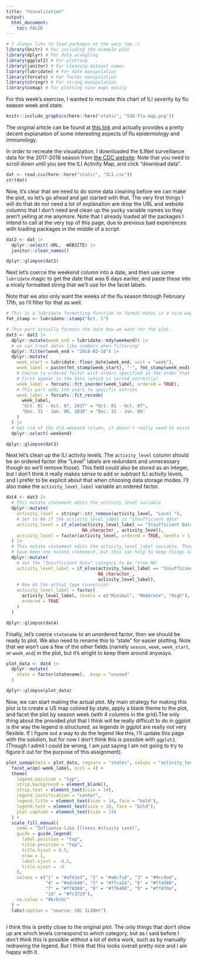 ```yaml
---
title: "Visualization"
output: 
  html_document:
    toc: FALSE
---
```


```r
# I always like to load packages at the very top :)
library(knitr) # For including the example plot
library(dplyr) # For data wrangling
library(ggplot2) # For plotting
library(janitor) # For cleaning dataset names
library(lubridate) # For date manipulation
library(forcats) # For factor manipulation
library(stringr) # For string manipulation
library(usmap) # For plotting nice maps easily
```

For this week's exercise, I wanted to recreate this chart of ILI severity by flu season week and state.

```r
knitr::include_graphics(here::here("static", "538-flu-map.png"))
```

The original article can be found at [this link](https://fivethirtyeight.com/features/america-should-have-stayed-home-this-flu-season/) and actually provides a pretty decent explanation of some interesting aspects of flu epidemiology and immunology.

In order to recreate the visualization, I downloaded the ILINet surveillance data for the 2017-2018 season from [the CDC website](https://www.cdc.gov/flu/weekly/#S11). Note that you need to scroll down until you see the ILI Activity Map, and click "download data".

```r
dat <- read.csv(here::here("static", "ILI.csv"))
str(dat)
```

Now, it's clear that we need to do some data cleaning before we can make the plot, so let's go ahead and get started with that. The very first things I will do that do not need a lot of explanation are drop the URL and website columns that I don't need and clean up the yucky variable names so they aren't yelling at me anymore. Note that I already loaded all the packages I intend to call at the very top of this page, due to previous bad experiences with loading packages in the middle of a script.

```r
dat2 <- dat |>
  dplyr::select(-URL, -WEBSITE) |>
  janitor::clean_names()

dplyr::glimpse(dat2)
```

Next let's coerce the weekend column into a date, and then use some `lubridate` magic to get the date that was 6 days earlier, and paste these into a nicely formatted string that we'll use for the facet labels.

Note that we also only want the weeks of the flu season through February 17th, so I'll filter for that as well.

```r
# This is a lubridate formatting function to format dates in a nice way.
fmt_stamp <- lubridate::stamp("Oct. 1")

# This part actually formats the date how we want for the plot.
dat3 <- dat2 |>
  dplyr::mutate(week_end = lubridate::mdy(weekend)) |>
  # we can treat dates like numbers when filtering!
  dplyr::filter(week_end < "2018-02-18") |>
  dplyr::mutate(
    week_start = lubridate::floor_date(week_end, unit = "week"),
    week_label = paste(fmt_stamp(week_start), "-", fmt_stamp(week_end)),
    # Coerce to ordered factor with orders specified in the order that they
    # first appear in the data (which is sorted correctly)
    week_label = forcats::fct_inorder(week_label, ordered = TRUE),
    # This part adds the years to specific entries
    week_label = forcats::fct_recode(
      week_label,
      "Oct. 01 - Oct. 07, 2017" = "Oct. 01 - Oct. 07",
      "Dec. 31 - Jan. 06, 2018" = "Dec. 31 - Jan. 06"
    )
  ) |>
  # Get rid of the old weekend column, it doesn't really need to exist anymore
  dplyr::select(-weekend)

dplyr::glimpse(dat3)
```

Next let's clean up the ILI activity levels. The `activity_level` column should be an ordered factor (the "Level" labels are redundant and unnecessary though so we'll remove those). This field could also be stored as an integer, but I don't think it really makes sense to add or subtract ILI activity levels, and I prefer to be explicit about that when choosing data storage modes. I'll also make the `activity_level_label` variable an ordered factor.

```r
dat4 <- dat3 |>
  # This mutate statement edits the activity_level variable
  dplyr::mutate(
    activity_level = stringr::str_remove(activity_level, "Level "),
    # Set to NA if the activity_level_label is "insufficient data"
    activity_level = if_else(activity_level_label == "Insufficient Data",
                             NA_character_, activity_level),
    activity_level = factor(activity_level, ordered = TRUE, levels = 1:10)
  ) |>
  # This mutate statement edits the activity_level_label variable. They could
  # have been one mutate statement, but this can help to keep things organized.
  dplyr::mutate(
    # Set the "Insufficient Data" category to be "true NA"
    activity_level_label = if_else(activity_level_label == "Insufficient Data",
                                   NA_character_,
                                   activity_level_label),
    # Now do the actual type conversion
    activity_level_label = factor(
      activity_level_label, levels = c("Minimal", "Moderate", "High"),
      ordered = TRUE
    )
  )

dplyr::glimpse(dat4)
```

Finally, let's coerce `statename` to an unordered factor, then we should be ready to plot. We also need to rename this to "state" for easier plotting. Note that we won't use a few of the other fields (namely `season`, `week`, `week_start`, or `week_end`) in the plot, but it's alright to keep them around anyways.

```r
plot_data <- dat4 |>
  dplyr::mutate(
    state = factor(statename), .keep = "unused"
  )

dplyr::glimpse(plot_data)
```

Now, we can start making the actual plot. My main strategy for making this plot is to create a US map colored by state, apply a blank theme to the plot, and facet the plot by season week (with 4 columns in the grid).The only thing about the provided plot that I think will be really difficult to do in ggplot is the way the legend is structured, as legends in ggplot are really not very flexible. If I figure out a way to do the legend like this, I'll update this page with the solution, but for now I don't think this is possible with `ggplot2`. (Though I admit I could be wrong, I am just saying I am not going to try to figure it out for the purpose of this assignment).

```r
plot_usmap(data = plot_data, regions = "states", values = "activity_level", color = "white") +
  facet_wrap(~week_label, ncol = 4) +
  theme(
    legend.position = "top",
    strip.background = element_blank(),
    strip.text = element_text(size = 14),
    legend.justification = "center",
    legend.title = element_text(size = 14, face = "bold"),
    legend.text = element_text(size = 10, face = "bold"),
    plot.caption = element_text(size = 14)
  ) +
  scale_fill_manual(
    name = "Influenza-like Illness Activity Level",
    guide = guide_legend(
      label.position = "top",
      title.position = "top",
      title.hjust = 0.5,
      nrow = 1,
      label.vjust = -8.5,
      title.vjust = -6
    ),
    values = c("1" = "#afd1e3", "2" = "#a6cfc8", "3" = "#9ccdad",
               "4" = "#edcb46", "5" = "#ffca2a", "6" = "#ffa500",
               "7" = "#ff8d00", "8" = "#ff6400", "9" = "#ff4f0e",
               "10" = "#fc3729"),
    na.value = "#bcbcbc"
  ) +
  labs(caption = "source: CDC ILINet")
  
```

I think this is pretty close to the original plot. The only things that don't show up are which levels correspond to which category, but as I said before I don't think this is possible without a lot of extra work, such as by manually redrawing the legend. But I think that this looks overall pretty nice and I am happy with it.
